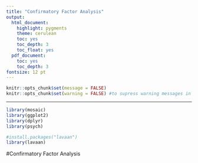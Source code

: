 ```yaml
---
title: "Confirmatory Factor Analysis"
output:
  html_document:
    highlight: pygments
    theme: cerulean
    toc: yes
    toc_depth: 3
    toc_float: yes
  pdf_document:
    toc: yes
    toc_depth: 3
fontsize: 12 pt
---
```

```r
knitr::opts_chunk$set(message = FALSE)
knitr::opts_chunk$set(warning = FALSE) #to supress warning messages in all output
```

***

```r
library(mosaic)
library(ggplot2)
library(dplyr)
library(psych)
```

```r
#install.packages("lavaan")
library(lavaan)
```


#Confirmatory Factor Analysis


